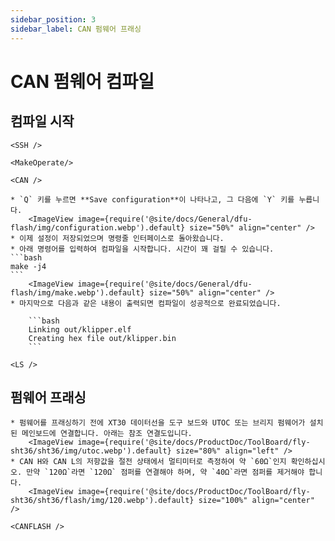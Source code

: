 ```yaml
---
sidebar_position: 3
sidebar_label: CAN 펌웨어 프래싱
---
```




# CAN 펌웨어 컴파일

## 컴파일 시작

    <SSH />

    <MakeOperate/>

    <CAN />

    * `Q` 키를 누르면 **Save configuration**이 나타나고, 그 다음에 `Y` 키를 누릅니다.
        <ImageView image={require('@site/docs/General/dfu-flash/img/configuration.webp').default} size="50%" align="center" />
    * 이제 설정이 저장되었으며 명령줄 인터페이스로 돌아왔습니다.
    * 아래 명령어를 입력하여 컴파일을 시작합니다. 시간이 꽤 걸릴 수 있습니다.
    ```bash
    make -j4
    ```
        <ImageView image={require('@site/docs/General/dfu-flash/img/make.webp').default} size="50%" align="center" />
    * 마지막으로 다음과 같은 내용이 출력되면 컴파일이 성공적으로 완료되었습니다.

        ```bash
        Linking out/klipper.elf
        Creating hex file out/klipper.bin
        ```

    <LS />


## 펌웨어 프래싱

    * 펌웨어를 프래싱하기 전에 XT30 데이터선을 도구 보드와 UTOC 또는 브리지 펌웨어가 설치된 메인보드에 연결합니다. 아래는 참조 연결도입니다.
        <ImageView image={require('@site/docs/ProductDoc/ToolBoard/fly-sht36/sht36/img/utoc.webp').default} size="80%" align="left" />
    * CAN H와 CAN L의 저항값을 절전 상태에서 멀티미터로 측정하여 약 `60Ω`인지 확인하십시오. 만약 `120Ω`라면 `120Ω` 점퍼를 연결해야 하며, 약 `40Ω`라면 점퍼를 제거해야 합니다.
        <ImageView image={require('@site/docs/ProductDoc/ToolBoard/fly-sht36/sht36/flash/img/120.webp').default} size="100%" align="center" />

    <CANFLASH />
